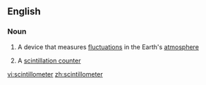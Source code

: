 ==English==

===Noun===
{{wikipedia}}
{{en-noun}}

#{{physics}} A device that measures [[fluctuation]]s in the Earth's [[atmosphere]]
#{{physics}} A [[scintillation counter]]

[[vi:scintillometer]]
[[zh:scintillometer]]